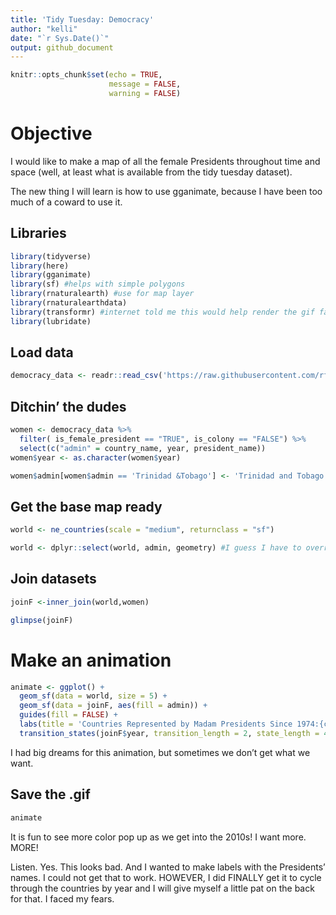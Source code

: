 ```yaml
---
title: 'Tidy Tuesday: Democracy'
author: "kelli"
date: "`r Sys.Date()`"
output: github_document
---
```


```r
knitr::opts_chunk$set(echo = TRUE,
                      message = FALSE,
                      warning = FALSE)
```

# Objective
I would like to make a map of all the female Presidents throughout time and space (well, at least what is available from the tidy tuesday dataset).  

The new thing I will learn is how to use gganimate, because I have been too much of a coward to use it. 

## Libraries
```r
library(tidyverse)
library(here)
library(gganimate)
library(sf) #helps with simple polygons
library(rnaturalearth) #use for map layer
library(rnaturalearthdata)
library(transformr) #internet told me this would help render the gif faster. Do I trust internet? 
library(lubridate)
```

## Load data
```r
democracy_data <- readr::read_csv('https://raw.githubusercontent.com/rfordatascience/tidytuesday/master/data/2024/2024-11-05/democracy_data.csv')

```

## Ditchin' the dudes
```r
women <- democracy_data %>%
  filter( is_female_president == "TRUE", is_colony == "FALSE") %>%
  select(c("admin" = country_name, year, president_name))
women$year <- as.character(women$year)

women$admin[women$admin == 'Trinidad &Tobago'] <- 'Trinidad and Tobago' #rename
```

## Get the base map ready
```r
world <- ne_countries(scale = "medium", returnclass = "sf")

world <- dplyr::select(world, admin, geometry) #I guess I have to override for the dplyr select? 
```

## Join datasets
```r
joinF <-inner_join(world,women)

glimpse(joinF)
```
# Make an animation
```r
animate <- ggplot() +
  geom_sf(data = world, size = 5) +
  geom_sf(data = joinF, aes(fill = admin)) +
  guides(fill = FALSE) +
  labs(title = 'Countries Represented by Madam Presidents Since 1974:{closest_state}') +
  transition_states(joinF$year, transition_length = 2, state_length = 4)
```

I had big dreams for this animation, but sometimes we don't get what we want. 

## Save the .gif
```r
animate
```
  
It is fun to see more color pop up as we get into the 2010s! I want more. MORE!  

Listen. Yes. This looks bad. And I wanted to make labels with the Presidents' names. I could not get that to work. HOWEVER, I did FINALLY get it to cycle through the countries by year and I will give myself a little pat on the back for that. I faced my fears. 





